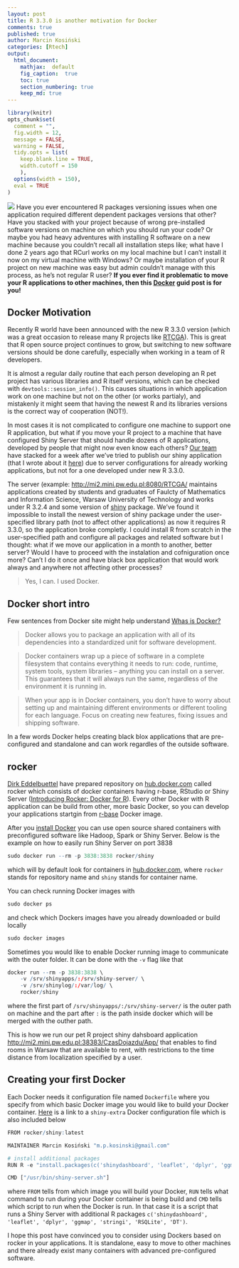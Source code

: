 ```yaml
---
layout: post
title: R 3.3.0 is another motivation for Docker
comments: true
published: true
author: Marcin Kosiński
categories: [Rtech]
output:
  html_document:
    mathjax:  default
    fig_caption:  true
    toc: true
    section_numbering: true
    keep_md: true
---
```

```r
library(knitr)
opts_chunk$set(
  comment = "",
  fig.width = 12, 
  message = FALSE,
  warning = FALSE,
  tidy.opts = list(
    keep.blank.line = TRUE,
    width.cutoff = 150
    ),
  options(width = 150),
  eval = TRUE
)
```

<img src="/images/fulls/Rocker.jpg" class="fit image"> Have you ever encountered R packages versioning issues when one application required different dependent packages versions that other? Have you stacked with your project because of wrong pre-installed software versions on machine on which you should run your code?  Or maybe you had heavy adventures with installing R software on a new machine because you couldn't recall all installation steps like; what have I done 2 years ago that RCurl works on my local machine but I can't install it now on my virtual machine with Windows? Or maybe installation of your R project on new machine was easy but admin couldn't manage with this process, as he's not regular R user? **If you ever find it problematic to move your R applications to other machines, then this [Docker](https://www.docker.com/) guid post is for you!**

## Docker Motivation

Recently R world have been announced with the new R 3.3.0 version (which was a great occasion to release many R projects like [RTCGA](http://r-addict.com/2016/05/04/RTCGA-Quick-Guide.html)). This is great that R open source project continues to grow, but switching to new software versions should be done carefully, especially when working in a team of R developers.

It is almost a regular daily routine that each person developing an R pet project has various libraries and R itself versions, which can be checked with `devtools::session_info()`. This causes situations in which application work on one machine but not on the other (or works partialy), and mistakenly it might seem that having the newest R and its libraries versions is the correct way of cooperation (NOT!).

In most cases it is not complicated to configure one machine to support one R application, but what if you move your R project to a machine that have configured Shiny Server that should handle dozens of R applications, developed by people that might now even know each others? 
[Our team](https://github.com/orgs/mi2-warsaw/teams/wczasowicze) have stacked for a week after we've tried to publish our shiny application (that I wrote about it [here](http://r-addict.com/2016/04/20/Disqus-Shinydashboards.html)) due to server configurations for already working applications, but not for a one developed under new R 3.3.0. 

The server (example: [http://mi2.mini.pw.edu.pl:8080/RTCGA/](http://mi2.mini.pw.edu.pl:8080/RTCGA/) maintains applications created by students and graduates of Faulcty of Mathematics and Information Science, Warsaw University of Technology and works under R 3.2.4 and some version of [shiny](http://shiny.rstudio.com/) package. We've found it impossible to install the newest version of shiny package  under the user-specified library path (not to affect other applications) as now it requires R 3.3.0, so the application broke completly. I could install R from scratch in the user-specified path and configure all packages and related software but I thought: what if we move our application in a month to another, better server? Would I have to proceed with the instalation and cofniguration once more? Can't I do it once and have black box application that would work always and anywhere not affecting other processes? 

> Yes, I can. I used Docker.

## Docker short intro

Few sentences from Docker site might help understand [Whas is Docker?](https://www.docker.com/what-docker)

> Docker allows you to package an application with all of its dependencies into a standardized unit for software development.

> Docker containers wrap up a piece of software in a complete filesystem that contains everything it needs to run: code, runtime, system tools, system libraries – anything you can install on a server. This guarantees that it will always run the same, regardless of the environment it is running in. 

> When your app is in Docker containers, you don’t have to worry about setting up and maintaining different environments or different tooling for each language. Focus on creating new features, fixing issues and shipping software.

In a few words Docker helps creating black blox applications that are pre-configured and standalone and can work regardles of the outside software. 

## rocker 

[Dirk Eddelbuettel](https://github.com/eddelbuettel) have prepared repository on [hub.docker.com](https://hub.docker.com/u/rocker/) called rocker which consists of docker containers having r-base, RStudio or Shiny Server ([Introducing Rocker: Docker for R](http://www.r-bloggers.com/introducing-rocker-docker-for-r/)). Every other Docker with R application can be build from other, more basic Docker, so you can develop your applications startgin from [r-base](https://hub.docker.com/r/rocker/r-base/) Docker image.

After you [install Docker](https://docs.docker.com/engine/installation/) you can use open source shared containers with preconfigured software like Hadoop, Spark or Shiny Server. Below is the example on how to easily run Shiny Server on port 3838

```r
sudo docker run --rm -p 3838:3838 rocker/shiny
```

which will by default look for containers in [hub.docker.com](https://hub.docker.com), where `rocker` stands for repository name and `shiny` stands for container name.

You can check running Docker images with
```r
sudo docker ps
```

and check which Dockers images have you already downloaded or build locally

```r
sudo docker images
```

Sometimes you would like to enable Docker running image to communicate with the outer folder. It can be done with the `-v` flag like that

```r
docker run --rm -p 3838:3838 \
    -v /srv/shinyapps/:/srv/shiny-server/ \
    -v /srv/shinylog/:/var/log/ \
    rocker/shiny
```

where the first part of `/srv/shinyapps/:/srv/shiny-server/` is the outer path on machine and the part after `:` is the path inside docker which will be merged with the outher path. 

This is how we run our pet R project shiny dahsboard application [http://mi2.mini.pw.edu.pl:38383/CzasDojazdu/App/](http://mi2.mini.pw.edu.pl:38383/CzasDojazdu/App/) that enables to find rooms in Warsaw that are available to rent, with restrictions to the time distance from localization specified by a user.


## Creating your first Docker

Each Docker needs it configuration file named `Dockerfile` where you specify from which basic Docker image you would like to build your Docker container. [Here](https://github.com/mi2-warsaw/rocker/blob/master/shiny-extra/Dockerfile) is a link to a `shiny-extra` Docker configuration file which is also included below


```r
FROM rocker/shiny:latest 

MAINTAINER Marcin Kosiński "m.p.kosinski@gmail.com"

# install additional packages
RUN R -e "install.packages(c('shinydashboard', 'leaflet', 'dplyr', 'ggmap', 'stringi', 'RSQLite', 'DT'), repos='https://cran.rstudio.com/')"

CMD ["/usr/bin/shiny-server.sh"]
```

where `FROM` tells from which image you will build your Docker, `RUN` tells what command to run during your Docker container is being build and `CMD` tells which script to run when the Docker is run. In that case it is a script that runs a Shiny Server with additional R packages `c('shinydashboard', 'leaflet', 'dplyr', 'ggmap', 'stringi', 'RSQLite', 'DT')`.


I hope this post have convinced you to consider using Dockers based on rocker in your applications. It is standalone, easy to move to other machines and there already exist many containers with advanced pre-configured software.
